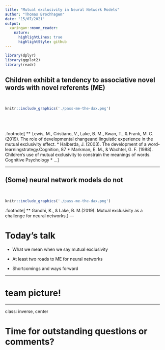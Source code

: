 ```yaml
---
title: "Mutual exclusivity in Neural Network Models"
author: "Thomas Brochhagen"
date: "15/07/2021"
output:
  xaringan::moon_reader:
    nature:
      highlightLines: true
      highlightStyle: github
---
```


```r
library(dplyr)
library(ggplot2)
library(readr)

```


## Children exhibit a tendency to associative novel words with novel referents (ME)

<br>
```r
knitr::include_graphics('./pass-me-the-dax.png')
```

<br><br><br>
.footnote[
***
* Lewis,  M.,  Cristiano,  V.,  Lake,  B. M.,  Kwan,  T., & Frank, M.  C.(2019). The role of developmental changeand linguistic experience in the mutual exclusivity effect.
* Halberda,  J.   (2003).   The development of a word-learningstrategy.Cognition, 87
* Markman, E. M., & Wachtel, G. F.  (1988).  Children’s use of mutual exclusivity to constrain the meanings of words. Cognitive Psychology
* ...
]

---

## (Some) neural network models do not
<br>
```r
knitr::include_graphics('./pass-me-the-dax.png')
```

.footnote[
***
* Gandhi,  K.,  &  Lake,  B.  M.(2019). Mutual  exclusivity  as  a  challenge  for  neural  networks.
]
---

# Today's talk
* What we mean when we say mutual exclusivity

* At least two roads to ME for neural networks

* Shortcomings and ways forward

---

# team picture!


---

class: inverse, center


# Time for outstanding questions or comments?

